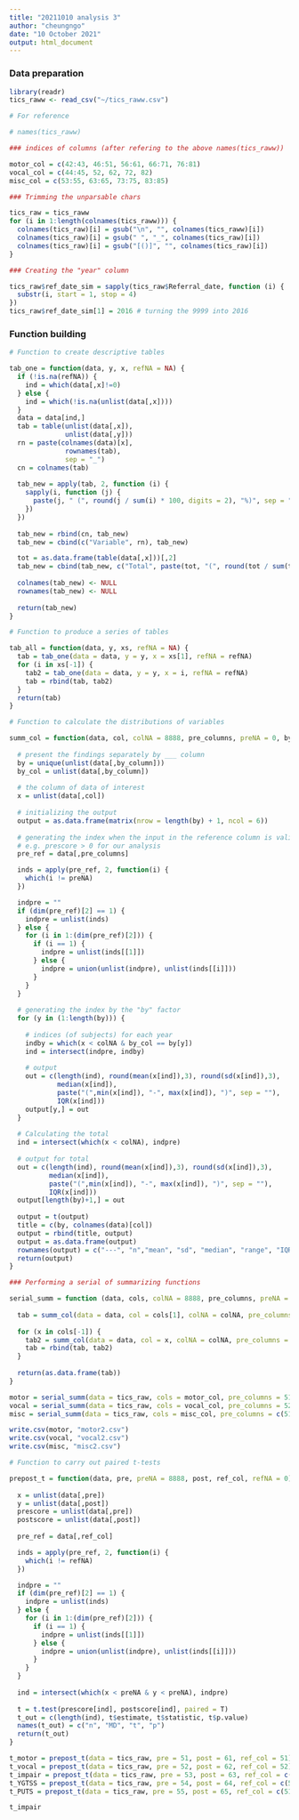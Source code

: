 ```yaml
---
title: "20211010 analysis 3"
author: "cheungngo"
date: "10 October 2021"
output: html_document
---
```


### Data preparation

```r
library(readr)
tics_raww <- read_csv("~/tics_raww.csv")
```

```r
# For reference

# names(tics_raww)
```

```r
### indices of columns (after refering to the above names(tics_raww))

motor_col = c(42:43, 46:51, 56:61, 66:71, 76:81)
vocal_col = c(44:45, 52, 62, 72, 82)
misc_col = c(53:55, 63:65, 73:75, 83:85)
```

```r
### Trimming the unparsable chars

tics_raw = tics_raww
for (i in 1:length(colnames(tics_raww))) {
  colnames(tics_raw)[i] = gsub("\n", "", colnames(tics_raww)[i])
  colnames(tics_raw)[i] = gsub(" ", "_", colnames(tics_raw)[i])
  colnames(tics_raw)[i] = gsub("[()]", "", colnames(tics_raw)[i])
}
```

```r
### Creating the "year" column

tics_raw$ref_date_sim = sapply(tics_raw$Referral_date, function (i) {
  substr(i, start = 1, stop = 4)
})
tics_raw$ref_date_sim[1] = 2016 # turning the 9999 into 2016
```

### Function building

```r
# Function to create descriptive tables

tab_one = function(data, y, x, refNA = NA) {
  if (!is.na(refNA)) {
    ind = which(data[,x]!=0)
  } else {
    ind = which(!is.na(unlist(data[,x])))
  }
  data = data[ind,]
  tab = table(unlist(data[,x]),
              unlist(data[,y]))
  rn = paste(colnames(data)[x],
              rownames(tab),
              sep = "_")
  cn = colnames(tab)
  
  tab_new = apply(tab, 2, function (i) {
    sapply(i, function (j) {
      paste(j, " (", round(j / sum(i) * 100, digits = 2), "%)", sep = "")
    })
  })
  
  tab_new = rbind(cn, tab_new)
  tab_new = cbind(c("Variable", rn), tab_new)

  tot = as.data.frame(table(data[,x]))[,2]
  tab_new = cbind(tab_new, c("Total", paste(tot, "(", round(tot / sum(tot) * 100, digits = 2), "%)", sep = "")))
  
  colnames(tab_new) <- NULL
  rownames(tab_new) <- NULL
  
  return(tab_new)
}
```

```r
# Function to produce a series of tables

tab_all = function(data, y, xs, refNA = NA) {
  tab = tab_one(data = data, y = y, x = xs[1], refNA = refNA)
  for (i in xs[-1]) {
    tab2 = tab_one(data = data, y = y, x = i, refNA = refNA)
    tab = rbind(tab, tab2)
  }
  return(tab)
}
```

```r
# Function to calculate the distributions of variables

summ_col = function(data, col, colNA = 8888, pre_columns, preNA = 0, by_column) {
  
  # present the findings separately by ___ column
  by = unique(unlist(data[,by_column]))
  by_col = unlist(data[,by_column])
  
  # the column of data of interest
  x = unlist(data[,col])
  
  # initializing the output
  output = as.data.frame(matrix(nrow = length(by) + 1, ncol = 6))
  
  # generating the index when the input in the reference column is valid
  # e.g. prescore > 0 for our analysis
  pre_ref = data[,pre_columns]

  inds = apply(pre_ref, 2, function(i) {
    which(i != preNA)
  })

  indpre = ""
  if (dim(pre_ref)[2] == 1) {
    indpre = unlist(inds)
  } else {
    for (i in 1:(dim(pre_ref)[2])) {
      if (i == 1) {
        indpre = unlist(inds[[1]])
      } else {
        indpre = union(unlist(indpre), unlist(inds[[i]]))
      }
    }
  }
  
  # generating the index by the "by" factor
  for (y in (1:length(by))) {
    
    # indices (of subjects) for each year
    indby = which(x < colNA & by_col == by[y])
    ind = intersect(indpre, indby)
      
    # output
    out = c(length(ind), round(mean(x[ind]),3), round(sd(x[ind]),3),
            median(x[ind]), 
            paste("(",min(x[ind]), "-", max(x[ind]), ")", sep = ""),
            IQR(x[ind]))
    output[y,] = out
  }
  
  # Calculating the total
  ind = intersect(which(x < colNA), indpre)
  
  # output for total
  out = c(length(ind), round(mean(x[ind]),3), round(sd(x[ind]),3),
          median(x[ind]), 
          paste("(",min(x[ind]), "-", max(x[ind]), ")", sep = ""),
          IQR(x[ind]))
  output[length(by)+1,] = out
  
  output = t(output)
  title = c(by, colnames(data)[col])
  output = rbind(title, output)
  output = as.data.frame(output)
  rownames(output) = c("---", "n","mean", "sd", "median", "range", "IQR")
  return(output)
}
```

```r
### Performing a serial of summarizing functions

serial_summ = function (data, cols, colNA = 8888, pre_columns, preNA = 0, by_column) {
  
  tab = summ_col(data = data, col = cols[1], colNA = colNA, pre_columns = pre_columns, preNA = preNA, by_column = by_column)
  
  for (x in cols[-1]) {
    tab2 = summ_col(data = data, col = x, colNA = colNA, pre_columns = pre_columns, preNA = preNA, by_column = by_column)
    tab = rbind(tab, tab2)
  }
  
  return(as.data.frame(tab))
}
```

```r
motor = serial_summ(data = tics_raw, cols = motor_col, pre_columns = 51, by_column = 86)
vocal = serial_summ(data = tics_raw, cols = vocal_col, pre_columns = 52, by_column = 86)
misc = serial_summ(data = tics_raw, cols = misc_col, pre_columns = c(51,52), by_column = 86)
```

```r
write.csv(motor, "motor2.csv")
write.csv(vocal, "vocal2.csv")
write.csv(misc, "misc2.csv")
```

```r
# Function to carry out paired t-tests

prepost_t = function(data, pre, preNA = 8888, post, ref_col, refNA = 0) {
  
  x = unlist(data[,pre])
  y = unlist(data[,post])
  prescore = unlist(data[,pre])
  postscore = unlist(data[,post])
  
  pre_ref = data[,ref_col]

  inds = apply(pre_ref, 2, function(i) {
    which(i != refNA)
  })

  indpre = ""
  if (dim(pre_ref)[2] == 1) {
    indpre = unlist(inds)
  } else {
    for (i in 1:(dim(pre_ref)[2])) {
      if (i == 1) {
        indpre = unlist(inds[[1]])
      } else {
        indpre = union(unlist(indpre), unlist(inds[[i]]))
      }
    }
  }
  
  ind = intersect(which(x < preNA & y < preNA), indpre)
  
  t = t.test(prescore[ind], postscore[ind], paired = T)
  t_out = c(length(ind), t$estimate, t$statistic, t$p.value)
  names(t_out) = c("n", "MD", "t", "p")
  return(t_out)
}
```

```r
t_motor = prepost_t(data = tics_raw, pre = 51, post = 61, ref_col = 51)
t_vocal = prepost_t(data = tics_raw, pre = 52, post = 62, ref_col = 52)
t_impair = prepost_t(data = tics_raw, pre = 53, post = 63, ref_col = c(51,52))
t_YGTSS = prepost_t(data = tics_raw, pre = 54, post = 64, ref_col = c(51,52))
t_PUTS = prepost_t(data = tics_raw, pre = 55, post = 65, ref_col = c(51,52))
```

```r
t_impair
```

